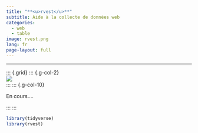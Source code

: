 ```yaml
---
title: "**<u>rvest</u>**"
subtitle: Aide à la collecte de données web
categories:
  - web
  - table
image: rvest.png
lang: fr
page-layout: full
---
```


----------------------


::: {.grid}
::: {.g-col-2}
<div style="margin-top: auto;"><a href="rvest.qmd">![](ggplot2.png)</a></div>
:::
::: {.g-col-10}
<div style="margin-top: auto;"><p class="card-text">En cours....


</div>
:::
:::




```r
library(tidyverse)
library(rvest)
```
